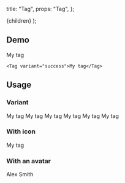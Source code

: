 
  title: "Tag",
  props: "Tag",
};

  <MdxLayout metadata={metadata}>{children}</MdxLayout>
);

## Demo

<div className="box">
  <Tag variant="success">My tag</Tag>
</div>

```tsx
<Tag variant="success">My tag</Tag>
```

## Usage

### Variant

<div className="box flex flex-wrap gap-m">
  <Tag variant="alert">My tag</Tag>
  <Tag variant="info">My tag</Tag>
  <Tag variant="neutral">My tag</Tag>
  <Tag variant="primary">My tag</Tag>
  <Tag variant="success">My tag</Tag>
  <Tag variant="warning">My tag</Tag>
</div>

### With icon

<div className="box">
  <Tag variant="primary" iconName="airplane">
    My tag
  </Tag>
</div>

### With an avatar

<div className="box">
  <Tag variant="neutral" isRounded>
    <Avatar variant="circle" src="/aurelien.webp" size="xs" text="aurelien" />
    <span className="ml-xs">Alex Smith</span>
  </Tag>
</div>
